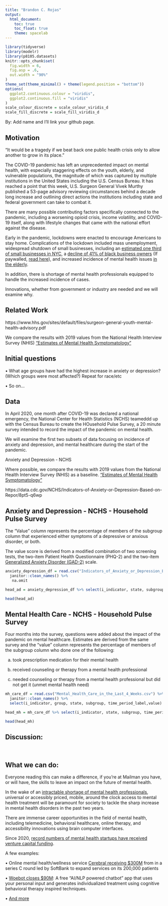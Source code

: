 ```yaml
---
title: "Brandon C. Rojas"
output: 
  html_document:
    toc: true
    toc_float: true
    theme: spacelab
---
```


```r
library(tidyverse)
library(modelr)
library(p8105.datasets)
knitr::opts_chunk$set(
  fig.width = 6,
  fig.asp = .6,
  out.width = "90%"
)
theme_set(theme_minimal() + theme(legend.position = "bottom"))
options(
  ggplot2.continuous.colour = "viridis",
  ggplot2.continuous.fill = "viridis"
)
scale_colour_discrete = scale_colour_viridis_d
scale_fill_discrete = scale_fill_viridis_d
```

By: Add name and I'll link your github page.

## Motivation

“It would be a tragedy if we beat back one public health crisis only to allow another to grow in its place.”


The COVID-19 pandemic has left an unprecedented impact on mental health, with especially staggering effects on the youth, elderly, and vulnerable populations, the magnitude of which was captured by multiple institutions in the United States including the U.S. Census Bureau. It has reached a point that this week, U.S. Surgeon General Vivek Murthy published a 53-page advisory reviewing circumstances behind a decade long increase and outlining direct actions the institutions including state and federal government can take to combat it. 

There are many possible contributing factors specifically connected to the pandemic, including a worsening opioid crisis, income volatility, and COVID-19 itself, along with lifestyle changes that came with the national effort against the disease. 

Early in the pandemic, lockdowns were enacted to encourage Americans to stay home. Complications of the lockdown included mass unemployment, widespread shutdown of small businesses, including an <a href="https://www.nytimes.com/2020/08/03/nyregion/nyc-small-businesses-closing-coronavirus.html">estimated one third of small businesses in NYC</a>, a <a href="https://www.bloomberg.com/news/articles/2020-06-08/black-business-owners-suffer-41-drop-in-covid-19-lockdowns">decline of 41% of black business owners</a> (If paywalled, <a href="https://drive.google.com/file/d/1so5hfe7FaEf6Newl-XENT8gfIQWiQKb9/view?usp=sharing">read here</a>), and increased incidence of mental health issues <a
href="https://icap.columbia.edu/tools_resources/silver-survey-summary-sheet/">in the elderly</a>. 


In addition, there is shortage of mental health professionals equipped to handle the increased incidence of cases. 


Innovations, whether from government or industry are needed and we will examine why.


## Related Work


https://www.hhs.gov/sites/default/files/surgeon-general-youth-mental-health-advisory.pdf 

We compare the results with 2019 values from the National Health Interview Survey (NHIS) <a href="https://www.cdc.gov/nchs/data/nhis/mental-health-monthly-508.pdf/"> "Estimates of Mental Health Symptomatology" </a>

## Initial questions


•	What age groups have had the highest increase in anxiety or depression? (Which groups were most affected?) Repeat for race/etc

•	So on...
    

## Data

In April 2020, one month after COVID-19 was declared a national emergency, the National Center for Health Statistics (NCHS) teameddd up with the Census Bureau to create the HOusehold Pulse Survey, a 20 minute survey intended to record the impact of the pandemic on mental health. 

We will examine the first two subsets of data focusing on incidence of anxiety and depression, and mental healthcare during the start of the pandemic.


Anxiety and Depression - NCHS


Where possible, we compare the results with 2019 values from the National Health Interview Survey (NHIS) as a baseline. <a href="https://www.cdc.gov/nchs/data/nhis/mental-health-monthly-508.pdf/"> "Estimates of Mental Health Symptomatology" </a>

https://data.cdc.gov/NCHS/Indicators-of-Anxiety-or-Depression-Based-on-Repor/8pt5-q6wp



## Anxiety and Depression - NCHS - Household Pulse Survey

The "Value" column represents the percentage of members of the subgroup column that experienced either symptoms of a depressive or anxious disorder, or both.

The value score is derived from a modified combination of two screening tests, the two-item <a href = "https://www.hiv.uw.edu/page/mental-health-screening/phq-2/"> </a> Patient Health Questionnaire (PHQ-2) and the two-item <a href = "https://www.hiv.uw.edu/page/mental-health-screening/gad-2 /"> Generalized Anxiety Disorder (GAD-2)</a>  scale. 



```r

anxiety_depression_df = read.csv("Indicators_of_Anxiety_or_Depression_Based_on_Reported_Frequency_of_Symptoms_During_Last_7_Days.csv") %>% 
  janitor::clean_names() %>% 
   na.omit

head_ad = anxiety_depression_df %>% select(i_indicator, state, subgroup, time_period_label,value) %>% knitr::kable() 

head(head_ad)

```
## Mental Health Care - NCHS - Household Pulse Survey

Four months into the survey, questions were added about the impact of the pandemic on mental healthcare. Estimates are derived from the same survey and the "value" column represents the percentage of members of the subgroup column who done one of the following:

a) took prescription medication for their mental health

b) received counseling or therapy from a mental health professional 

c) needed counseling or therapy from a mental health professional but did not get it (unmet mental health need)


```r
mh_care_df = read.csv("Mental_Health_Care_in_the_Last_4_Weeks.csv") %>%  
  janitor::clean_names() %>% 
  select(i_indicator, group, state, subgroup, time_period_label,value)

head_mh = mh_care_df %>% select(i_indicator, state, subgroup, time_period_label,value) %>% knitr::kable() 

head(head_mh)

```


## Discussion:
 

## What we can do:


Everyone reading this can make a difference, if you’re at Mailman you have, or will have, the skills to leave an impact on the future of mental health. 

In the wake of an <a href="https://usafacts.org/articles/over-one-third-of-americans-live-in-areas-lacking-mental-health-professionals/">intractable shortage of mental health professionals</a>, universal or accessibly priced, mobile, around the clock access to mental health treatment will be paramount for society to tackle the sharp increase in mental health disorders in the past two years.

There are immense career opportunities in the field of mental health, including telemedicine, behavioral healthcare, online therapy, and accessibility innovations using brain computer interfaces.

Since 2020, <a href="https://www.forbes.com/sites/katiejennings/2021/06/07/venture-funding-for-mental-health-startups-hits-record-high-as-anxiety-depression-skyrocket/?sh=4c4ea68a1116">record numbers of mental health startups have received venture capital funding</a>. 

A few examples:

• Online mental health/wellness service <a href="https://www.fiercehealthcare.com/tech/softbank-leads-mental-health-startup-cerebral-s-300m-round-propelling-valuation-to-4-8b.%20Published%20December%208,%202021.">Cerebral receiving $300M</a> from in a series C round led by SoftBank to expand services on its 200,000 patients

• <a href="https://www.fiercebiotech.com/medtech/digital-therapist-woebot-perks-up-90m-for-ai-powered-mental-health-platform.%20Published%20July%2021,%202021.%20Accessed%20December%2010,%202021.">Woebot closes $90M</a>: A free “AI/NLP powered chatbot” app that uses your personal input and generates individualized treatment using cognitive behavioral therapy inspired techniques.</p>

• <a href="https://www.whatif.vc/portfolio">And more</a>